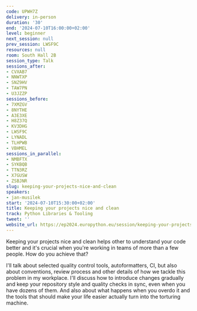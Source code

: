```yaml
---
code: UPWH7Z
delivery: in-person
duration: '30'
end: '2024-07-10T16:00:00+02:00'
level: beginner
next_session: null
prev_session: LWSF9C
resources: null
room: South Hall 2B
session_type: Talk
sessions_after:
- CVXAB7
- NNWTXP
- SNZ9HV
- TAW7PN
- U3JZZP
sessions_before:
- 7XMZGV
- 8NYTHE
- A3E3XE
- H8Z37Q
- KV3DHG
- LWSF9C
- LYNADL
- TLHPWB
- VBHMEL
sessions_in_parallel:
- NMBFTX
- SYKBQB
- TTN3RZ
- X7GUSW
- ZSBJNR
slug: keeping-your-projects-nice-and-clean
speakers:
- jan-musilek
start: '2024-07-10T15:30:00+02:00'
title: Keeping your projects nice and clean
track: Python Libraries & Tooling
tweet: ''
website_url: https://ep2024.europython.eu/session/keeping-your-projects-nice-and-clean
---
```


Keeping your projects nice and clean helps other to understand your code better and it's crucial when you're working in teams of more than a few people. How do you achieve that?

I'll talk about selected quality control tools, autoformatters, CI, but also about conventions, review process and other details of how we tackle this problem in my workplace. I'll discuss how to introduce changes gradually and keep your repository style and quality checks in sync, even when you have dozens of them. And also about what happens when you overdo it and the tools that should make your life easier actually turn into the torturing machine.
